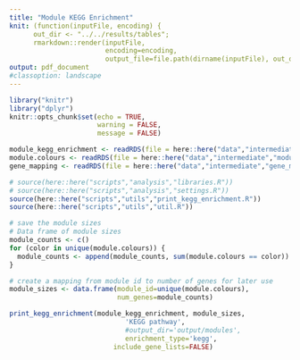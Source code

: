 ```yaml
---
title: "Module KEGG Enrichment"
knit: (function(inputFile, encoding) { 
      out_dir <- "../../results/tables";
      rmarkdown::render(inputFile,
                        encoding=encoding, 
                        output_file=file.path(dirname(inputFile), out_dir, 'module_kegg_enrichment_results.pdf')) })
output: pdf_document
#classoption: landscape
---
```


```r
library("knitr")
library("dplyr")
knitr::opts_chunk$set(echo = TRUE,
                      warning = FALSE,
                      message = FALSE)

module_kegg_enrichment <- readRDS(file = here::here("data","intermediate","module_kegg_enrichment.RDS"))
module.colours <- readRDS(file = here::here("data","intermediate","module.colours.RDS"))
gene_mapping <- readRDS(file = here::here("data","intermediate","gene_mapping.RDS"))

# source(here::here("scripts","analysis","libraries.R"))
# source(here::here("scripts","analysis","settings.R"))
source(here::here("scripts","utils","print_kegg_enrichment.R"))
source(here::here("scripts","utils","util.R"))

# save the module sizes 
# Data frame of module sizes
module_counts <- c()
for (color in unique(module.colours)) {
  module_counts <- append(module_counts, sum(module.colours == color))
}

# create a mapping from module id to number of genes for later use
module_sizes <- data.frame(module_id=unique(module.colours),
                           num_genes=module_counts)

```

```r
print_kegg_enrichment(module_kegg_enrichment, module_sizes, 
                             'KEGG pathway',
                             #output_dir='output/modules',
                             enrichment_type='kegg',
                          include_gene_lists=FALSE)
```

